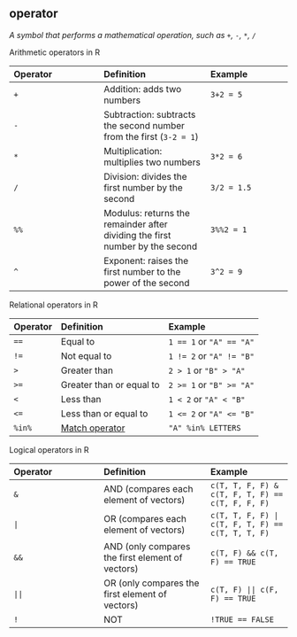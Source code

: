 ## operator

<dfn>A symbol that performs a mathematical operation, such as `+`, `-`, `*`, `/`</dfn>

Arithmetic operators in R

| Operator | Definition | Example |
|:---------|:-----------|:--------|
| `+`      | Addition: adds two numbers | `3+2 = 5` |
| `-`      | Subtraction: subtracts the second number from the first (`3-2 = 1`) |
| `*`      | Multiplication: multiplies two numbers | `3*2 = 6` |
| `/`      | Division: divides the first number by the second | `3/2 = 1.5` |
| `%%`     | Modulus: returns the remainder after dividing the first number by the second | `3%%2 = 1` |
| `^`      | Exponent: raises the first number to the power of the second | `3^2 = 9` |

Relational operators in R

| Operator | Definition | Example |
|:---------|:-----------|:--------|
| `==`     | Equal to   | `1 == 1` or `"A" == "A"` |
| `!=`     | Not equal to | `1 != 2` or `"A" != "B"` |
| `>`      | Greater than | `2 > 1` or `"B" > "A"` |
| `>=`    | Greater than or equal to | `2 >= 1` or `"B" >= "A"` |
| `<`      | Less than | `1 < 2` or `"A" < "B"` |
| `<=`     | Less than or equal to | `1 <= 2` or `"A" <= "B"` |
| `%in%`   | [Match operator](#match-operator) | `"A" %in% LETTERS` |

Logical operators in R

| Operator | Definition | Example |
|:---------|:-----------|:--------|
| `&`      | AND (compares each element of vectors)       | `c(T, T, F, F) & c(T, F, T, F) == c(T, F, F, F)` |
| `|`      | OR (compares each element of vectors)        | `c(T, T, F, F) | c(T, F, T, F) == c(T, T, T, F)` |
| `&&`      | AND (only compares the first element of vectors)       | `c(T, F) && c(T, F) == TRUE` |
| `||`      | OR (only compares the first element of vectors)       | `c(T, F) || c(F, F) == TRUE` |
| `!`       | NOT | `!TRUE == FALSE` |